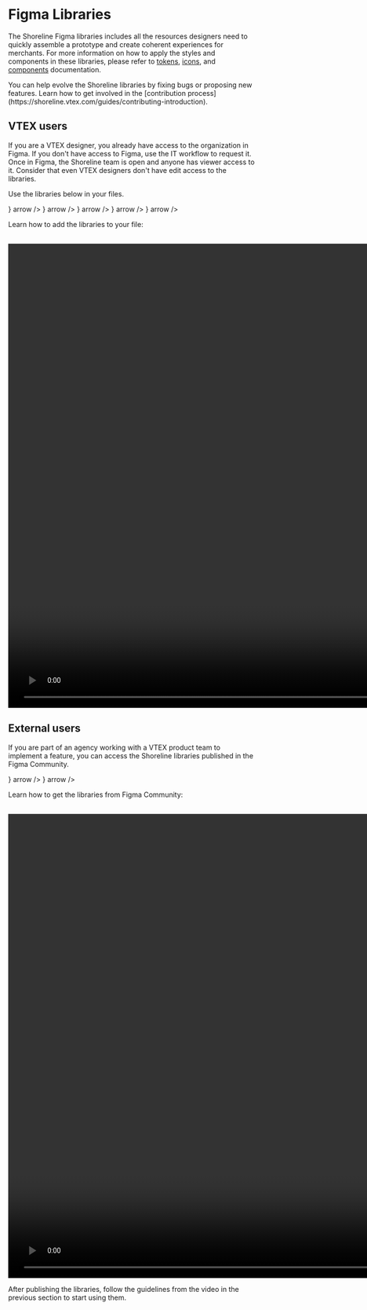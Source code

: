 # Figma Libraries

The Shoreline Figma libraries includes all the resources designers need to quickly assemble a prototype and create coherent experiences for merchants. For more information on how to apply the styles and components in these libraries, please refer to [tokens](https://shoreline.vtex.com/foundations), [icons](https://shoreline.vtex.com/foundations/icons), and [components](https://shoreline.vtex.com/components) documentation.


<Callout type="info" emoji="ℹ️">
  You can help evolve the Shoreline libraries by fixing bugs or proposing new features. Learn how to get involved in the [contribution process](https://shoreline.vtex.com/guides/contributing-introduction).
</Callout>

## VTEX users

If you are a VTEX designer, you already have access to the organization in Figma. If you don't have access to Figma, use the IT workflow to request it. Once in Figma, the Shoreline team is open and anyone has viewer access to it. Consider that even VTEX designers don't have edit access to the libraries.

Use the libraries below in your files.


<Cards>
  <Cards.Card
    title="Components"
    href="https://www.figma.com/design/PWGSQ26U55u8E34JWn9ZYE/Shoreline-Components?m=auto"
    icon={<IconLinkSimple />}
    arrow
  />
  <Cards.Card
    title="Tokens"
    href="https://www.figma.com/design/o8pBRBvdLkUVCEo8rwduHi/Shoreline-Tokens?m=auto&t=vdsMoyxPbSnBLwIY-6"
    icon={<IconLinkSimple />}
    arrow
  />
  <Cards.Card
    title="Patterns"
    href="https://www.figma.com/design/Di6uKmexGGkJumRUMGowiu/Shoreline-Patterns?m=auto&t=vdsMoyxPbSnBLwIY-6"
    icon={<IconLinkSimple />}
    arrow
  />
  <Cards.Card
    title="Icons"
    href="https://www.figma.com/design/o3s49SJn2lIfmXBkHd9aXi/Shoreline-Icons?m=auto&t=vdsMoyxPbSnBLwIY-6"
    icon={<IconLinkSimple />}
    arrow
  />
  <Cards.Card
    title="Utilities"
    href="https://www.figma.com/design/mODZvmhswLgPdFXtyCY3Rh/Shoreline-Utilities?m=auto"
    icon={<IconLinkSimple />}
    arrow
  />
</Cards>

Learn how to add the libraries to your file:

<br/>
<video src="/assets/libraries-vtexusers.mp4" width="1512" height="945" controls></video>

## External users

If you are part of an agency working with a VTEX product team to implement a feature, you can access the Shoreline libraries published in the Figma Community.

<Cards>
  <Cards.Card
    title="Components"
    href="https://www.figma.com/community/file/1423299030561421036/shoreline-components"
    icon={<IconLinkSimple />}
    arrow
  />
  <Cards.Card
    title="Tokens"
    href="https://www.figma.com/community/file/1424030755108071608/shoreline-tokens"
    icon={<IconLinkSimple />}
    arrow
  />
</Cards>

Learn how to get the libraries from Figma Community:

<br/>
<video src="/assets/libraries-externalusers.mp4" width="1512" height="945" controls></video>

After publishing the libraries, follow the guidelines from the video in the previous section to start using them.

